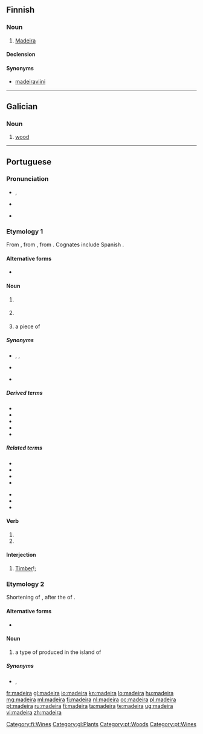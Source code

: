 {{also|Madeira}}
==Finnish==

===Noun===
{{fi-noun}}

# [[Madeira]] {{gloss|fortified wine produced on Madeira}}

====Declension====
{{fi-decl-solakka|madeir|||a}}

====Synonyms====
* [[madeiraviini]]

[[Category:fi:Wines]]

----

==Galician==

===Noun===
{{gl-noun|f}}

# [[wood]]

[[Category:gl:Plants]]

----

==Portuguese==

===Pronunciation===
* {{a|EP}} {{IPA|/mɐˈðɐjrɐ/|lang=pt}}, {{X-SAMPA|/m6"d6jr6/}}
* {{a|Brazil}} {{IPA|/maˈde(j)ɾa/|/maˈde(j)ɾɐ/|lang=pt}}
* {{homophones|Madeira|lang=pt}}

===Etymology 1===
From {{etyl|roa-ptg|pt}} {{term|madeira|lang=roa-ptg}}, from {{etyl|la|pt}} {{term|materia|lang=la}}, from {{etyl|ine-pro|pt}} {{recons|méh₂tēr||mother|lang=ine-pro}}. Cognates include Spanish {{term|madera|lang=es}}.
{{slim-wikipedia|lang=pt}}

====Alternative forms====
* {{l|pt|madeyra}} {{qualifier|obsolete}}

====Noun====
{{pt-noun|f|s}}

# {{uncountable|lang=pt}} {{l|en|wood}} {{gloss|substance making up the central part of the trunk and branches of a tree}}
# {{l|en|wood}} {{gloss|the wood of a particular species of tree}}
# a piece of {{l|en|timber}}

=====Synonyms=====
* {{sense|wood substance}} {{l|pt|lenha}}, {{l|pt|lenho}}, {{l|pt|pau}}
* {{sense|wood of a species}} {{l|pt|pau}}
* {{sense|piece of timber}} {{l|pt|pau}}

=====Derived terms=====
* {{l|pt|bater na madeira}}
* {{l|pt|Madeira}}
* {{l|pt|madeira-da-china}}
* {{l|pt|madeira-de-cheiro}}
* {{l|pt|madeira de lei}}

=====Related terms=====
{{top2}}
* {{l|pt|madeirame}}
* {{l|pt|madeiramento}}
* {{l|pt|madeirar}}
* {{l|pt|madeireira}}
{{mid2}}
* {{l|pt|madeireiro}}
* {{l|pt|madeirite}}
* {{l|pt|madeiro}}
{{bottom}}

====Verb====
{{pt-verb-form}}

# {{pt-verb form of|madeirar|ar|indicative|present|singular|third}}
# {{pt-verb form of|madeirar|ar|imperative|affirmative|singular|second}}

====Interjection====
{{pt-interj|!}}

# [[timber|Timber]]!; {{non-gloss definition|used by lumberjacks to warn others when a tree is falling down}}

===Etymology 2===
Shortening of {{term|vinho da Madeira||wine of Madeira|lang=pt}}, after the {{l|en|Portuguese}} {{l|en|island}} of {{term|Madeira|lang=pt}}.
{{slim-wikipedia|Vinho da Madeira|lang=pt}}

====Alternative forms====
* {{l|pt|Madeira}}

====Noun====
{{pt-noun|m|-}}

# a type of {{l|en|fortified wine}} produced in the island of {{l|en|Madeira}}

=====Synonyms=====
* {{l|pt|vinho da Madeira}}, {{l|pt|vinho Madeira}}

[[Category:pt:Woods]]
[[Category:pt:Wines]]

[[fr:madeira]]
[[gl:madeira]]
[[io:madeira]]
[[kn:madeira]]
[[lo:madeira]]
[[hu:madeira]]
[[mg:madeira]]
[[ml:madeira]]
[[fj:madeira]]
[[nl:madeira]]
[[oc:madeira]]
[[pl:madeira]]
[[pt:madeira]]
[[ru:madeira]]
[[fi:madeira]]
[[ta:madeira]]
[[te:madeira]]
[[ug:madeira]]
[[vi:madeira]]
[[zh:madeira]]